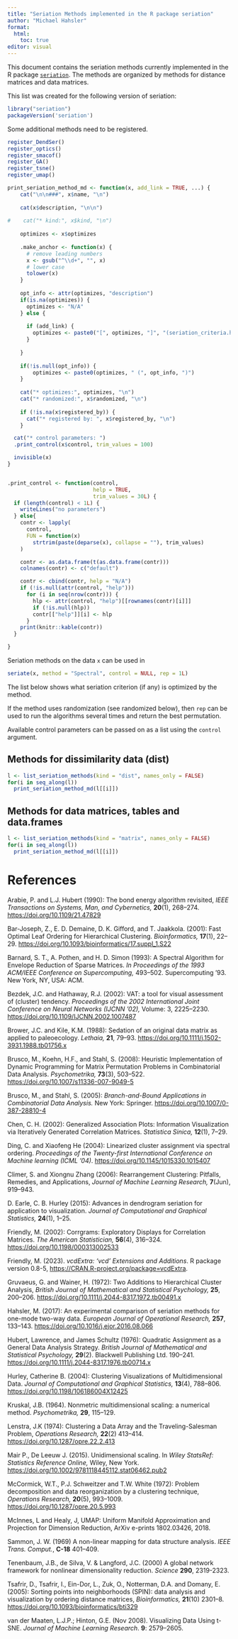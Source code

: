 ```yaml
---
title: "Seriation Methods implemented in the R package seriation"
author: "Michael Hahsler"
format: 
  html:
    toc: true
editor: visual
---
```


This document contains the seriation methods currently implemented in the R package [`seriation`](https://github.com/mhahsler/seriation). The methods are organized by methods for distance matrices and data matrices.

This list was created for the following version of seriation:

```r
library("seriation")
packageVersion('seriation')
```

Some additional methods need to be registered.

```r
register_DendSer()
register_optics()
register_smacof()
register_GA()
register_tsne()
register_umap()
```

```r
print_seriation_method_md <- function(x, add_link = TRUE, ...) {
    cat("\n\n###", x$name, "\n")
  
    cat(x$description, "\n\n")
    
#    cat("* kind:", x$kind, "\n")
    
    optimizes <- x$optimizes
    
    .make_anchor <- function(x) {
      # remove leading numbers
      x <- gsub("^\\d+", "", x)
      # lower case
      tolower(x)
    }
    
    opt_info <- attr(optimizes, "description")
    if(is.na(optimizes)) {
      optimizes <- "N/A"
    } else {
      
      if (add_link) {
        optimizes <- paste0("[", optimizes, "]", "(seriation_criteria.html#", .make_anchor(optimizes) ,")")
      }
   
    }
      
    if(!is.null(opt_info)) {
        optimizes <- paste0(optimizes, " (", opt_info, ")")
    }
     
    cat("* optimizes:", optimizes, "\n")
    cat("* randomized:", x$randomized, "\n")
    
    if (!is.na(x$registered_by)) {
      cat("* registered by: ", x$registered_by, "\n")
    }

  cat("* control parameters: ")
  .print_control(x$control, trim_values = 100)

  invisible(x)
}


.print_control <- function(control,
                           help = TRUE,
                           trim_values = 30L) {
  if (length(control) < 1L) {
    writeLines("no parameters")
  } else{
    contr <- lapply(
      control,
      FUN = function(x)
        strtrim(paste(deparse(x), collapse = ""), trim_values)
    )

    contr <- as.data.frame(t(as.data.frame(contr)))
    colnames(contr) <- c("default")

    contr <- cbind(contr, help = "N/A")
    if (!is.null(attr(control, "help")))
      for (i in seq(nrow(contr))) {
        hlp <- attr(control, "help")[[rownames(contr)[i]]]
        if (!is.null(hlp))
        contr[["help"]][i] <- hlp
      }
    print(knitr::kable(contr))
  }

}
```

Seriation methods on the data `x` can be used in

```r
seriate(x, method = "Spectral", control = NULL, rep = 1L)
```

The list below shows what seriation criterion (if any) is optimized by the method.

If the method uses randomization (see randomized below), then `rep` can be used to run the algorithms several times and return the best permutation.

Available control parameters can be passed on as a list using the `control` argument.

## Methods for dissimilarity data (dist)

```r
l <- list_seriation_methods(kind = "dist", names_only = FALSE)
for(i in seq_along(l))
  print_seriation_method_md(l[[i]])
```

## Methods for data matrices, tables and data.frames

```r
l <- list_seriation_methods(kind = "matrix", names_only = FALSE)
for(i in seq_along(l))
  print_seriation_method_md(l[[i]])
```

# References

Arabie, P. and L.J. Hubert (1990): The bond energy algorithm revisited, *IEEE Transactions on Systems, Man, and Cybernetics,* **20**(1), 268--274. <https://doi.org/10.1109/21.47829>

Bar-Joseph, Z., E. D. Demaine, D. K. Gifford, and T. Jaakkola. (2001): Fast Optimal Leaf Ordering for Hierarchical Clustering. *Bioinformatics,* **17**(1), 22--29. <https://doi.org/10.1093/bioinformatics/17.suppl_1.S22>

Barnard, S. T., A. Pothen, and H. D. Simon (1993): A Spectral Algorithm for Envelope Reduction of Sparse Matrices. *In Proceedings of the 1993 ACM/IEEE Conference on Supercomputing,* 493--502. Supercomputing '93. New York, NY, USA: ACM. \url{https://ieeexplore.ieee.org/document/1263497}

Bezdek, J.C. and Hathaway, R.J. (2002): VAT: a tool for visual assessment of (cluster) tendency. *Proceedings of the 2002 International Joint Conference on Neural Networks (IJCNN '02),* Volume: 3, 2225--2230. <https://doi.org/10.1109/IJCNN.2002.1007487>

Brower, J.C. and Kile, K.M. (1988): Sedation of an original data matrix as applied to paleoecology. *Lethaia,* **21**, 79--93. <https://doi.org/10.1111/j.1502-3931.1988.tb01756.x>

Brusco, M., Koehn, H.F., and Stahl, S. (2008): Heuristic Implementation of Dynamic Programming for Matrix Permutation Problems in Combinatorial Data Analysis. *Psychometrika,* **73**(3), 503--522. <https://doi.org/10.1007/s11336-007-9049-5>

Brusco, M., and Stahl, S. (2005): *Branch-and-Bound Applications in Combinatorial Data Analysis.* New York: Springer. <https://doi.org/10.1007/0-387-28810-4>

Chen, C. H. (2002): Generalized Association Plots: Information Visualization via Iteratively Generated Correlation Matrices. *Statistica Sinica,* **12**(1), 7--29.

Ding, C. and Xiaofeng He (2004): Linearized cluster assignment via spectral ordering. *Proceedings of the Twenty-first International Conference on Machine learning (ICML '04)*. <https://doi.org/10.1145/1015330.1015407>

Climer, S. and Xiongnu Zhang (2006): Rearrangement Clustering: Pitfalls, Remedies, and Applications, *Journal of Machine Learning Research,* **7**(Jun), 919--943.

D. Earle, C. B. Hurley (2015): Advances in dendrogram seriation for application to visualization. *Journal of Computational and Graphical Statistics,* **24**(1), 1--25.

Friendly, M. (2002): Corrgrams: Exploratory Displays for Correlation Matrices. *The American Statistician,* **56**(4), 316--324. <https://doi.org/10.1198/000313002533>

Friendly, M. (2023). _vcdExtra: 'vcd' Extensions and Additions_. R package version 0.8-5, <https://CRAN.R-project.org/package=vcdExtra>.

Gruvaeus, G. and Wainer, H. (1972): Two Additions to Hierarchical Cluster Analysis, *British Journal of Mathematical and Statistical Psychology,* **25**, 200--206. <https://doi.org/10.1111/j.2044-8317.1972.tb00491.x>

Hahsler, M. (2017): An experimental comparison of seriation methods for one-mode two-way data. *European Journal of Operational Research,* **257**, 133--143. <https://doi.org/10.1016/j.ejor.2016.08.066>

Hubert, Lawrence, and James Schultz (1976): Quadratic Assignment as a General Data Analysis Strategy. *British Journal of Mathematical and Statistical Psychology,* **29**(2). Blackwell Publishing Ltd. 190--241. <https://doi.org/10.1111/j.2044-8317.1976.tb00714.x>

Hurley, Catherine B. (2004): Clustering Visualizations of Multidimensional Data. *Journal of Computational and Graphical Statistics,* **13**(4), 788--806. <https://doi.org/10.1198/106186004X12425>

Kruskal, J.B. (1964). Nonmetric multidimensional scaling: a numerical method. *Psychometrika,* **29**, 115--129.

Lenstra, J.K (1974): Clustering a Data Array and the Traveling-Salesman Problem, *Operations Research,* **22**(2) 413--414. <https://doi.org/10.1287/opre.22.2.413>

Mair P., De Leeuw J. (2015). Unidimensional scaling. In *Wiley StatsRef: Statistics Reference Online,* Wiley, New York. <https://doi.org/10.1002/9781118445112.stat06462.pub2>

McCormick, W.T., P.J. Schweitzer and T.W. White (1972): Problem decomposition and data reorganization by a clustering technique, *Operations Research,* **20**(5), 993--1009. <https://doi.org/10.1287/opre.20.5.993>

McInnes, L and Healy, J, UMAP: Uniform Manifold Approximation and Projection for Dimension Reduction, ArXiv e-prints 1802.03426, 2018.

Sammon, J. W. (1969) A non-linear mapping for data structure analysis. *IEEE Trans. Comput.*, **C-18** 401--409.

Tenenbaum, J.B., de Silva, V. & Langford, J.C. (2000) A global network framework for nonlinear dimensionality reduction. *Science* **290**, 2319-2323.

Tsafrir, D., Tsafrir, I., Ein-Dor, L., Zuk, O., Notterman, D.A. and Domany, E. (2005): Sorting points into neighborhoods (SPIN): data analysis and visualization by ordering distance matrices, *Bioinformatics,* **21**(10) 2301--8. <https://doi.org/10.1093/bioinformatics/bti329>

van der Maaten, L.J.P.; Hinton, G.E. (Nov 2008). Visualizing Data Using t-SNE. *Journal of Machine Learning Research*. **9**: 2579--2605.
